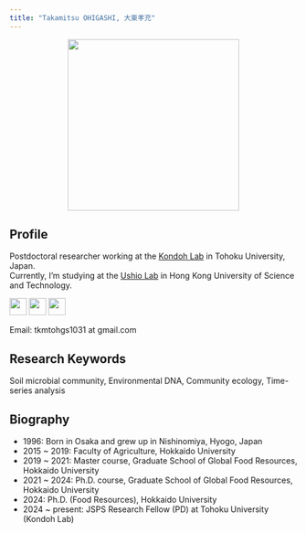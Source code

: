 ```yaml
---
title: "Takamitsu OHIGASHI, 大東孝充"
---
```


::: {style="text-align: center;"}
<img src="profile_pic2.jpg" width="300"/>
:::

## Profile

Postdoctoral researcher working at the <a href="https://ecological-integration.studio.site/" target="_blank">Kondoh Lab</a> in Tohoku University, Japan.\
Currently, I'm studying at the <a href="https://ong8181.github.io/ushio-ecolab/" target="_blank">Ushio Lab</a> in Hong Kong University of Science and Technology.

<a href="https://x.com/soilandohi" target="_blank" style="text-decoration: none;"> <img src="logo-black.png" width="30"/> </a> <a href="https://github.com/taka-ohi" target="_blank" style="text-decoration: none;"> <img src="github-mark.svg" width="30"/> </a> <a href="https://scholar.google.co.jp/citations?user=uC7K8TsAAAAJ&hl=en" target="_blank" style="text-decoration: none;"> <img src="google-scholar.svg" width="30"/> </a>

Email: tkmtohgs1031 at gmail.com

## Research Keywords

Soil microbial community, Environmental DNA, Community ecology, Time-series analysis

## Biography

-   1996: Born in Osaka and grew up in Nishinomiya, Hyogo, Japan
-   2015 \~ 2019: Faculty of Agriculture, Hokkaido University
-   2019 \~ 2021: Master course, Graduate School of Global Food Resources, Hokkaido University
-   2021 \~ 2024: Ph.D. course, Graduate School of Global Food Resources, Hokkaido University
-   2024: Ph.D. (Food Resources), Hokkaido University
-   2024 \~ present: JSPS Research Fellow (PD) at Tohoku University (Kondoh Lab)
